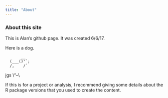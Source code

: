```yaml
---
title: "About"
---
```


### About this site

This is Alan's github page. It was created 6/6/17.

Here is a dog.

           __
      (___()'`;
      /,    /`
jgs   \\"--\\

If this is for a project or analysis, I recommend giving some details about the R package versions that you used to create the content.
